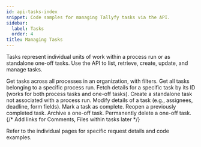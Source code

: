 ```yaml
---
id: api-tasks-index
snippet: Code samples for managing Tallyfy tasks via the API.
sidebar:
  label: Tasks
  order: 4
title: Managing Tasks
---
```


Tasks represent individual units of work within a process run or as standalone one-off tasks. Use the API to list, retrieve, create, update, and manage tasks.


<CardGrid>
<LinkTitleCard header="<b>List organization tasks</b>" href="./list-org-tasks/"> Get tasks across all processes in an organization, with filters. </LinkTitleCard>
<LinkTitleCard header="<b>List process tasks</b>" href="./list-process-tasks/"> Get all tasks belonging to a specific process run. </LinkTitleCard>
<LinkTitleCard header="<b>Get task</b>" href="./get-task/"> Fetch details for a specific task by its ID (works for both process tasks and one-off tasks). </LinkTitleCard>
<LinkTitleCard header="<b>Create one-off task</b>" href="./create-task/"> Create a standalone task not associated with a process run. </LinkTitleCard>
<LinkTitleCard header="<b>Update task</b>" href="./update-task/"> Modify details of a task (e.g., assignees, deadline, form fields). </LinkTitleCard>
<LinkTitleCard header="<b>Complete task</b>" href="./complete-task/"> Mark a task as complete. </LinkTitleCard>
<LinkTitleCard header="<b>Reopen task</b>" href="./reopen-task/"> Reopen a previously completed task. </LinkTitleCard>
<LinkTitleCard header="<b>Archive task</b>" href="./archive-task/"> Archive a one-off task. </LinkTitleCard>
<LinkTitleCard header="<b>Delete task</b>" href="./delete-task/"> Permanently delete a one-off task. </LinkTitleCard>
{/* Add links for Comments, Files within tasks later */}
</CardGrid>

Refer to the individual pages for specific request details and code examples. 
